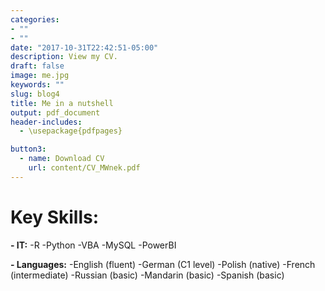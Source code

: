 ```yaml
---
categories:
- ""
- ""
date: "2017-10-31T22:42:51-05:00"
description: View my CV.
draft: false
image: me.jpg
keywords: ""
slug: blog4
title: Me in a nutshell
output: pdf_document
header-includes:
  - \usepackage{pdfpages}

button3:
  - name: Download CV
    url: content/CV_MWnek.pdf
---
```

 

# Key Skills:
**- IT:** 
  -R 
  -Python 
  -VBA
  -MySQL
  -PowerBI
    
**- Languages:** 
  -English (fluent)
  -German (C1 level)
  -Polish (native)
  -French (intermediate)
  -Russian (basic)
  -Mandarin (basic)
  -Spanish (basic)
    